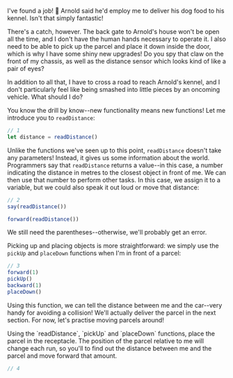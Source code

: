 


I've found a job! 🎉 Arnold said he'd employ me to deliver his dog food to his kennel. Isn't that simply fantastic!

There's a catch, however. The back gate to Arnold's house won't be open all the time, and I don't have the human hands necessary to operate it. I also need to be able to pick up the parcel and place it down inside the door, which is why I have some shiny new upgrades! Do you spy that claw on the front of my chassis, as well as the distance sensor which looks kind of like a pair of eyes?

In addition to all that, I have to cross a road to reach Arnold's kennel, and I don't particularly feel like being smashed into little pieces by an oncoming vehicle. What should I do?

You know the drill by know--new functionality means new <DocLink symbol="function">functions</DocLink>! Let me introduce you to <DocLink symbol="readDistance">`readDistance`</DocLink>:

```javascript
// 1
let distance = readDistance()
```

Unlike the functions we've seen up to this point, <DocLink symbol="readDistance">`readDistance`</DocLink> doesn't take any parameters! Instead, it gives us some information about the world. Programmers say that <DocLink symbol="readDistance">`readDistance`</DocLink> <DocLink symbol="return">returns</DocLink> a value--in this case, a number indicating the distance in metres to the closest object in front of me. We can then use that number to perform other tasks. In this case, we <DocLink symbol="assignment">assign</DocLink> it to a <DocLink symbol="variable">variable</DocLink>, but we could also speak it out loud or move that distance:

```javascript
// 2
say(readDistance())

forward(readDistance())
```

We still need the <DocLink symbol="parenthesis">parentheses</DocLink>--otherwise, we'll probably get an error.

Picking up and placing objects is more straightforward: we simply use the <DocLink symbol="pickUp">`pickUp`</DocLink> and <DocLink symbol="placeDown">`placeDown`</DocLink> functions when I'm in front of a parcel:

```javascript
// 3
forward(1)
pickUp()
backward(1)
placeDown()
```

Using this <DocLink symbol="function">function</DocLink>, we can tell the distance between me and the car--very handy for avoiding a collision! We'll actually deliver the parcel in <Ref chapter={3} section={1}>the next section</Ref>. For now, let's practise moving parcels around!

<YourTurn>

<Goal>
Using the <DocLink symbol="readDistance">`readDistance`</DocLink>, <DocLink symbol="pickUp">`pickUp`</DocLink> and <DocLink symbol="placeDown">`placeDown`</DocLink> functions, place the parcel in the receptacle. The position of the parcel relative to me will change each run, so you'll to find out the distance between me and the parcel and move forward that amount.
</Goal>

```javascript
// 4
```

</YourTurn>
